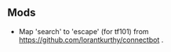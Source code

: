 == Mods ==

* Map 'search' to 'escape' (for tf101) from https://github.com/lorantkurthy/connectbot .

